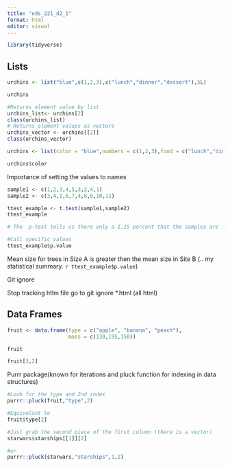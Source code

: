 ```yaml
---
title: "eds_221_d2_1"
format: html
editor: visual
---
```


```r
library(tidyverse)
```

## Lists

```r
urchins <- list("blue",c(1,2,3),c("lunch","dinner","dessert"),5L)

urchins

#Returns element value by list
urchins_list<- urchins[2]
class(urchins_list)
# Returns element values as vectors
urchins_vector <- urchins[[2]]
class(urchins_vector)
```

```r
urchins <- list(color = "blue",numbers = c(1,2,3),food = c("lunch","dinner","dessert"), int= 5L)

urchins$color
```

Importance of setting the values to names

```r
sample1 <- c(1,2,3,4,5,3,2,4,1)
sample2 <- c(3,4,1,6,7,4,8,6,10,11)

ttest_example <- t.test(sample1,sample2)
ttest_example

# The  p-test tells us there only a 1.15 percent that the samples are from different populations -- very unlikely and less then 5% unlikely enough to say they are most likely drawn from populations with the same mean

#Call specific values
ttest_example$p.value
```

Mean size for trees in Size A is greater then the mean size in Site B (.. my statistical summary. `r ttest_example$p.value`)

Git ignore

Stop tracking htlm file go to git ignore \*.html (all html)

## Data Frames

```r
fruit <- data.frame(type = c("apple", "banana", "peach"),
                    mass = c(130,195,150))

fruit

fruit[3,2]
```

Purrr package(known for iterations and pluck function for indexing in data structures)

```r
#Look for the type and 2nd index
purrr::pluck(fruit,"type",2)

#Equivelant to
fruit$type[2]


```

```r
#Just grab the second piece of the first column (there is a vector)
starwars$starships[[1]][2]

#or
purrr::pluck(starwars,"starships",1,2)
```
